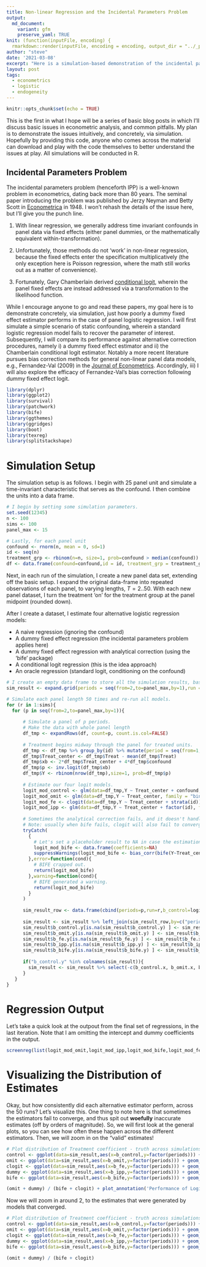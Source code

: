 ```yaml
---
title: Non-linear Regression and the Incidental Parameters Problem
output:
  md_document:
    variant: gfm
    preserve_yaml: TRUE
knit: (function(inputFile, encoding) {
  rmarkdown::render(inputFile, encoding = encoding, output_dir = "../_posts") })
author: "steve"
date: '2021-03-08'
excerpt: "Here is a simulation-based demonstration of the incidental parameters problem with logistic regression."
layout: post
tags:
  - econometrics
  - logistic
  - endogeneity
---
```


```r
knitr::opts_chunk$set(echo = TRUE)
```

This is the first in what I hope will be a series of basic blog posts in which I'll discuss basic issues in econometric analysis, and common pitfalls. My plan is to demonstrate the issues intuitively, and concretely, via simulation. Hopefully by providing this code, anyone who comes across the material can download and play with the code themselves to better understand the issues at play. All simulations will be conducted in R. 

## Incidental Parameters Problem

The incidental parameters problem (henceforth IPP) is a well-known problem in econometrics, dating back more than 80 years. The seminal paper introducing the problem was published by Jerzy Neyman and Betty Scott in [Econometrica](https://www.jstor.org/stable/1914288?seq=1 "Econometrica") in 1948. I won't rehash the details of the issue here, but I'll give you the punch line.

1. With linear regression, we generally address time invariant confounds in panel data via fixed effects (either panel dummies, or the mathematically equivalent within-transformation).

2. Unfortunately, those methods do not 'work' in non-linear regression, because the fixed effects enter the specification multiplicatively (the only exception here is Poisson regression, where the math still works out as a matter of convenience). 

3. Fortunately, Gary Chamberlain derived [conditional logit](https://www.jstor.org/stable/2297110?seq=1 "conditional logit"), wherein the panel fixed effects are instead addressed via a transformation to the likelihood function. 

While I encourage anyone to go and read these papers, my goal here is to demonstrate concretely, via simulation, just how poorly a dummy fixed effect estimator performs in the case of panel logistic regression. I will first simulate a simple scenario of static confounding, wherein a standard logistic regression model fails to recover the parameter of interest. Subsequently, I will compare its performance against alternative correction procedures, namely i) a dummy fixed effect estimator and ii) the Chamberlain conditional logit estimator. Notably a more recent literature pursues bias correction methods for general non-linear panel data models, e.g., Fernandez-Val (2009) in the [Journal of Econometrics](https://www.sciencedirect.com/science/article/pii/S0304407609000463 "Journal of Econometrics"). Accordingly, iii) I will also explore the efficacy of Fernandez-Val's bias correction following dummy fixed effect logit. 

```r
library(dplyr)
library(ggplot2)
library(survival)
library(patchwork)
library(bife)
library(ggthemes)
library(ggridges)
library(boot)
library(texreg)
library(splitstackshape)
```

# Simulation Setup

The simulation setup is as follows. I begin with 25 panel unit and simulate a time-invariant characteristic that serves as the confound. I then combine the units into a data frame.

```r
# I begin by setting some simulation parameters.
set.seed(12345)
n <- 100
sims <- 100
panel_max <- 15

# Lastly, for each panel unit
confound <- rnorm(n, mean = 0, sd=1)
id <- seq(n)
treatment_grp <- rbinom(n=n, size=1, prob=confound > median(confound))
df <- data.frame(confound=confound,id = id, treatment_grp = treatment_grp)
```

Next, in each run of the simulation, I create a new panel data set, extending off the basic setup. I expand the original data-frame into repeated observations of each panel, to varying lengths, $T = 2..50$. With each new panel dataset, I turn the treatment 'on' for the treatment group at the panel midpoint (rounded down). 

After I create a dataset, I estimate four alternative logistic regression models:

- A naive regression (ignoring the confound)
- A dummy fixed effect regression (the incidental parameters problem applies here)
- A dummy fixed effect regression with analytical correction (using the 'bife' package)
- A conditional logit regression (this is the idea approach)
- An oracle regression (standard logit, conditioning on the confound)

```r
# I create an empty data frame to store all the simulation results, based on the simulation paramters 
sim_result <- expand.grid(periods = seq(from=2,to=panel_max,by=1),run = seq(sims))

# Simulate each panel length 50 times and re-run all models. 
for (r in 1:sims){
  for (p in seq(from=2,to=panel_max,by=1)){
    
      # Simulate a panel of p periods.
      # Make the data with whole panel length
      df_tmp <- expandRows(df, count=p, count.is.col=FALSE)
      
      # Treatment begins midway through the panel for treated units.
      df_tmp <- df_tmp %>% group_by(id) %>% mutate(period = seq(from=1,to=p,by=1)) %>% mutate(Treat = (period > floor((p+1)/2))*treatment_grp) %>% arrange(treatment_grp,id,period) %>% select(-c(treatment_grp))
      df_tmp$Treat_center <- df_tmp$Treat - mean(df_tmp$Treat)
      df_tmp$xb <- 2*df_tmp$Treat_center + 4*df_tmp$confound
      df_tmp$p <- inv.logit(df_tmp$xb)
      df_tmp$Y <- rbinom(nrow(df_tmp),size=1, prob=df_tmp$p)
      
      # Estimate our four logit models.
      logit_mod_control <- glm(data=df_tmp,Y ~ Treat_center + confound, family = "binomial")
      logit_mod_omit <- glm(data=df_tmp,Y ~ Treat_center, family = "binomial")
      logit_mod_fe <- clogit(data=df_tmp,Y ~ Treat_center + strata(id))
      logit_mod_ipp <- glm(data=df_tmp,Y ~ Treat_center + factor(id), family = "binomial")
      
      # Sometimes the analytical correction fails, and it doesn't handle it well.
      # Note: usually when bife fails, clogit will also fail to converge and reports NA.
      tryCatch(
        {
          # Let's set a placeholder result to NA in case the estimation fails.
          logit_mod_bife <- data.frame(coefficients=NA)
          suppressWarnings(logit_mod_bife <- bias_corr(bife(Y~Treat_center | id,data=df_tmp)))
        },error=function(cond){
          # BIFE crapped out.
          return(logit_mod_bife)
        },warning=function(cond){
          # BIFE generated a warning.
          return(logit_mod_bife)
        }
      )
      
      sim_result_row <- data.frame(cbind(periods=p,run=r,b_control=logit_mod_control$coefficients[2],b_omit=logit_mod_omit$coefficients[2],b_fe=logit_mod_fe$coefficients[1],b_ipp=logit_mod_ipp$coefficients[2],b_bife=logit_mod_bife$coefficients[1]))
      
      sim_result <- sim_result %>% left_join(sim_result_row,by=c("periods","run"))
      sim_result$b_control.y[is.na(sim_result$b_control.y) ] <- sim_result$b_control.x[ is.na(sim_result$b_control.y)]
      sim_result$b_omit.y[is.na(sim_result$b_omit.y) ] <- sim_result$b_omit.x[ is.na(sim_result$b_omit.y)]
      sim_result$b_fe.y[is.na(sim_result$b_fe.y) ] <- sim_result$b_fe.x[ is.na(sim_result$b_fe.y)]
      sim_result$b_ipp.y[is.na(sim_result$b_ipp.y) ] <- sim_result$b_ipp.x[ is.na(sim_result$b_ipp.y)]
      sim_result$b_bife.y[is.na(sim_result$b_bife.y) ] <- sim_result$b_bife.x[ is.na(sim_result$b_bife.y)]
      
      if("b_control.y" %in% colnames(sim_result)){
        sim_result <- sim_result %>% select(-c(b_control.x, b_omit.x, b_fe.x, b_ipp.x,b_bife.x)) %>% rename(b_control=b_control.y, b_omit = b_omit.y, b_fe = b_fe.y, b_ipp = b_ipp.y, b_bife = b_bife.y)
      }
   }
}

```

# Regression Output

Let's take a quick look at the outpout from the final set of regressions, in the last iteration. Note that I am omitting the intercept and dummy coefficients in the output.

```r
screenreg(list(logit_mod_omit,logit_mod_ipp,logit_mod_bife,logit_mod_fe,logit_mod_control),digits=3,omit.coef=c("factor|Intercept|confound"),custom.model.names=c("logit","logit + dummies","bife","clogit","logit + control"))

```


# Visualizing the Distribution of Estimates

Okay, but how consistently did each alternative estimator perform, across the 50 runs? Let's visualize this. One thing to note here is that sometimes the estimators fail to converge, and thus spit out **woefully** inaccurate estimates (off by orders of magnitude). So, we will first look at the general plots, so you can see how often these happen across the different estimators. Then, we will zoom in on the "valid" estimates!

```r
# Plot distribution of Treatment coefficient - truth across simulations.
control <- ggplot(data=sim_result,aes(x=b_control,y=factor(periods))) + geom_density_ridges(data=sim_result,size = 0.5,rel_min_height=0.010,fill="lightblue") + ylab("Panel Length") + xlab("Estimated Parameter") + theme(text = element_text(family = "Economica", size = 10)) + ggtitle(paste0("Treatment")) + geom_vline(xintercept=2,color="red") + coord_cartesian(clip = "off")  + ggtitle("Control (Oracle)")
omit <- ggplot(data=sim_result,aes(x=b_omit,y=factor(periods))) + geom_density_ridges(size = 0.5,rel_min_height=0.010,fill="lightblue") + ylab("Panel Length") + xlab("Estimated Parameter") + theme(text = element_text(family = "Economica", size = 10)) + ggtitle(paste0("Treatment")) + geom_vline(xintercept=2,color="red") + coord_cartesian(clip = "off") + ggtitle("Naive (Ignoring the Confound)")
clogit <- ggplot(data=sim_result,aes(x=b_fe,y=factor(periods))) + geom_density_ridges(size = 0.5,rel_min_height=0.010,fill="lightblue") + ylab("Panel Length") + xlab("Estimated Parameter") + theme(text = element_text(family = "Economica", size = 10)) + ggtitle(paste0("Treatment")) + geom_vline(xintercept=2,color="red") + coord_cartesian(clip = "off") + ggtitle("Conditional Logit)")
dummy <- ggplot(data=sim_result,aes(x=b_ipp,y=factor(periods))) + geom_density_ridges(size = 0.5,rel_min_height=0.010,fill="lightblue") + ylab("Panel Length") + xlab("Estimated Parameter") + theme(text = element_text(family = "Economica", size = 10)) + ggtitle(paste0("Treatment")) + geom_vline(xintercept=2,color="red") + coord_cartesian(clip = "off") + ggtitle("Dummy FEs (Incidental Parameter Problem)")
bife <- ggplot(data=sim_result,aes(x=b_bife,y=factor(periods))) + geom_density_ridges(size = 0.5,rel_min_height=0.010,fill="lightblue") + ylab("Panel Length") + xlab("Estimated Parameter") + theme(text = element_text(family = "Economica", size = 10)) + ggtitle(paste0("Treatment")) + geom_vline(xintercept=2,color="red") + coord_cartesian(clip = "off") + ggtitle("BIFE (Dummy FEs + Analytical Correction)")

(omit + dummy) / (bife + clogit) + plot_annotation('Performance of Logistic Regression Alternatives Under Confounding', caption = 'Dummy FEs are quite bad in short panels.')
```

Now we will zoom in around 2, to the estimates that were generated by models that converged. 

```r

# Plot distribution of Treatment coefficient - truth across simulations.
control <- ggplot(data=sim_result,aes(x=b_control,y=factor(periods))) + geom_density_ridges(data=sim_result,size = 0.5,rel_min_height=0.010,fill="lightblue") + ylab("Panel Length") + xlab("Estimated Parameter") + theme(text = element_text(family = "Economica", size = 10)) + ggtitle(paste0("Treatment")) + geom_vline(xintercept=2,color="red") + coord_cartesian(clip = "off")  + ggtitle("Control (Oracle)") + xlim(-1,10)
omit <- ggplot(data=sim_result,aes(x=b_omit,y=factor(periods))) + geom_density_ridges(size = 0.5,rel_min_height=0.010,fill="lightblue") + ylab("Panel Length") + xlab("Estimated Parameter") + theme(text = element_text(family = "Economica", size = 10)) + ggtitle(paste0("Treatment")) + geom_vline(xintercept=2,color="red") + coord_cartesian(clip = "off") + ggtitle("Naive (Ignoring the Confound)") + xlim(-1,10)
clogit <- ggplot(data=sim_result,aes(x=b_fe,y=factor(periods))) + geom_density_ridges(size = 0.5,rel_min_height=0.010,fill="lightblue") + ylab("Panel Length") + xlab("Estimated Parameter") + theme(text = element_text(family = "Economica", size = 10)) + ggtitle(paste0("Treatment")) + geom_vline(xintercept=2,color="red") + coord_cartesian(clip = "off") + ggtitle("Conditional Logit)") + xlim(-1,10)
dummy <- ggplot(data=sim_result,aes(x=b_ipp,y=factor(periods))) + geom_density_ridges(size = 0.5,rel_min_height=0.010,fill="lightblue") + ylab("Panel Length") + xlab("Estimated Parameter") + theme(text = element_text(family = "Economica", size = 10)) + ggtitle(paste0("Treatment")) + geom_vline(xintercept=2,color="red") + coord_cartesian(clip = "off") + ggtitle("Dummy FEs (Incidental Parameter Problem)") + xlim(-1,10)
bife <- ggplot(data=sim_result,aes(x=b_bife,y=factor(periods))) + geom_density_ridges(size = 0.5,rel_min_height=0.010,fill="lightblue") + ylab("Panel Length") + xlab("Estimated Parameter") + theme(text = element_text(family = "Economica", size = 10)) + ggtitle(paste0("Treatment")) + geom_vline(xintercept=2,color="red") + coord_cartesian(clip = "off") + ggtitle("BIFE (Dummy FEs + Analytical Correction)") + xlim(-1,10)

(omit + dummy) / (bife + clogit)
```
